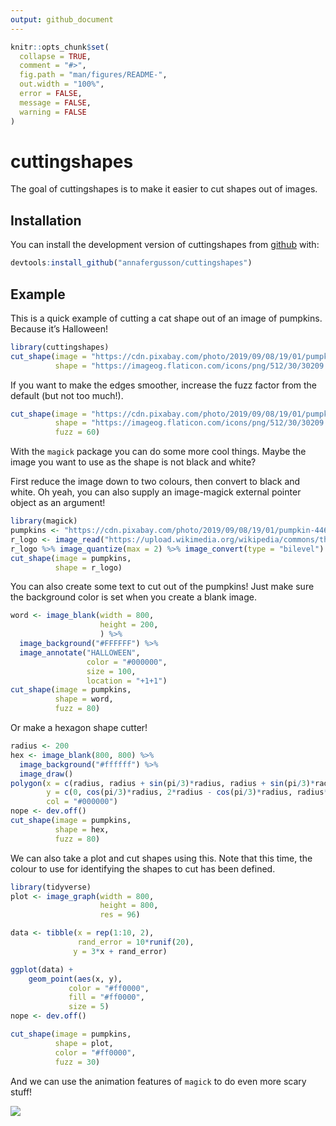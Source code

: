 ---
output: github_document
---

<!-- README.md is generated from README.Rmd. Please edit that file -->

```{r, include = FALSE}
knitr::opts_chunk$set(
  collapse = TRUE,
  comment = "#>",
  fig.path = "man/figures/README-",
  out.width = "100%",
  error = FALSE,
  message = FALSE, 
  warning = FALSE
)
```
# cuttingshapes

<!-- badges: start -->
<!-- badges: end -->

The goal of cuttingshapes is to make it easier to cut shapes out of images.

## Installation

You can install the development version of cuttingshapes from [github](https://github.com/annafergusson/cuttingshapes) with:

``` r
devtools:install_github("annafergusson/cuttingshapes")
```

## Example

This is a quick example of cutting a cat shape out of an image of pumpkins. Because it's Halloween!

```{r example1}
library(cuttingshapes)
cut_shape(image = "https://cdn.pixabay.com/photo/2019/09/08/19/01/pumpkin-4461665_1280.jpg",
          shape = "https://imageog.flaticon.com/icons/png/512/30/30209.png?size=1200x630f&pad=10,10,10,10&ext=png&bg=FFFFFFFF")
```
If you want to make the edges smoother, increase the fuzz factor from the default (but not too much!).

```{r example2}
cut_shape(image = "https://cdn.pixabay.com/photo/2019/09/08/19/01/pumpkin-4461665_1280.jpg",
          shape = "https://imageog.flaticon.com/icons/png/512/30/30209.png?size=1200x630f&pad=10,10,10,10&ext=png&bg=FFFFFFFF",
          fuzz = 60)
```

With the `magick` package you can do some more cool things.
Maybe the image you want to use as the shape is not black and white?

First reduce the image down to two colours, then convert to black and white.
Oh yeah, you can also supply an image-magick external pointer object as an argument!

```{r example3}
library(magick)
pumpkins <- "https://cdn.pixabay.com/photo/2019/09/08/19/01/pumpkin-4461665_1280.jpg"
r_logo <- image_read("https://upload.wikimedia.org/wikipedia/commons/thumb/1/1b/R_logo.svg/1448px-R_logo.svg.png")
r_logo %>% image_quantize(max = 2) %>% image_convert(type = "bilevel") -> r_logo
cut_shape(image = pumpkins,
          shape = r_logo)
```

You can also create some text to cut out of the pumpkins! Just make sure the background color is set when you create a blank image.

```{r example4}
word <- image_blank(width = 800, 
                    height = 200,
                    ) %>%
  image_background("#FFFFFF") %>%
  image_annotate("HALLOWEEN", 
                 color = "#000000", 
                 size = 100, 
                 location = "+1+1")
cut_shape(image = pumpkins,
          shape = word,
          fuzz = 80)
```

Or make a hexagon shape cutter!

```{r example5}
radius <- 200
hex <- image_blank(800, 800) %>%
  image_background("#ffffff") %>%
  image_draw()
polygon(x = c(radius, radius + sin(pi/3)*radius, radius + sin(pi/3)*radius, radius, radius - sin(pi/3)*radius, radius - sin(pi/3)*radius), 
        y = c(0, cos(pi/3)*radius, 2*radius - cos(pi/3)*radius, radius*2, 2*radius - cos(pi/3)*radius, cos(pi/3)*radius), 
        col = "#000000")
nope <- dev.off()
cut_shape(image = pumpkins,
          shape = hex,
          fuzz = 80)
```

We can also take a plot and cut shapes using this. Note that this time, the colour to use for identifying the shapes to cut has been defined. 

```{r example6}
library(tidyverse)
plot <- image_graph(width = 800, 
                    height = 800,
                    res = 96)

data <- tibble(x = rep(1:10, 2),
               rand_error = 10*runif(20),
              y = 3*x + rand_error)

ggplot(data) +
    geom_point(aes(x, y), 
             color = "#ff0000",
             fill = "#ff0000",
             size = 5)
nope <- dev.off()

cut_shape(image = pumpkins,
          shape = plot,
          color = "#ff0000",
          fuzz = 30)
```

And we can use the animation features of `magick` to do even more scary stuff!

![](scary.gif)

